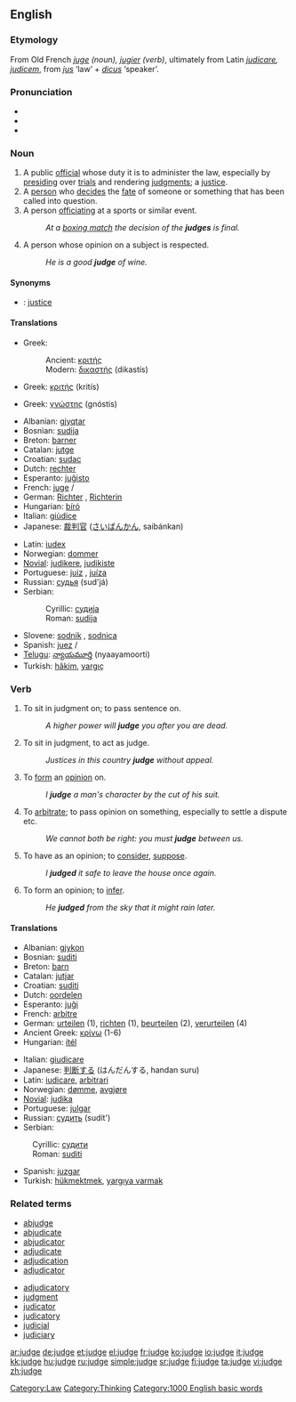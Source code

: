 ==English==

===Etymology===
From Old French ''[[juge]] (noun), [[jugier]] (verb)'', ultimately from Latin ''[[judicare]], [[judicem]]'', from ''[[jus]]'' ‘law’ + ''[[dicus]]'' ‘speaker’.

===Pronunciation===
*{{IPA|/dʒʌdʒ/}}
*{{audio|en-us-judge.ogg|Audio (US)}}
*{{rhymes|ʌdʒ}}

===Noun===
{{en-noun}}

# A public [[official]] whose duty it is to administer the law, especially by [[presiding]] over [[trial]]s and rendering [[judgment]]s; a [[justice]].
# A [[person]] who [[decide]]s the [[fate]] of someone or something that has been called into question.
# A person [[officiate|officiating]] at a sports or similar event.
#:''At a [[boxing match]] the decision of the '''judges''' is final.''
# A person whose opinion on a subject is respected.
#:''He is a good '''judge''' of wine.''

====Synonyms====
*{{italbrac|official of the court}}: [[justice]]

====Translations====
{{trans-top|public judicial official}}
*Greek:
*:Ancient: [[κριτής]] {{m}}
*:Modern: [[δικαστής]] (dikastís) {{c}}
{{trans-mid}}
{{trans-bottom}}

{{trans-top|sports official}}
*Greek: [[κριτής]] (kritís) {{c}}
{{trans-mid}}
{{trans-bottom}}

{{trans-top|someone with valued opinions}}
*Greek: [[γνώστης]] (gnóstis) {{c}}
{{trans-mid}}
{{trans-bottom}}

{{trans-top|someone deciding another's fate}}
{{trans-mid}}
{{trans-bottom}}

{{checktrans}}
{{top}}
*Albanian: [[gjyqtar]] {{m}}
*Bosnian: [[sudija#Bosnian|sudija]] {{m}}
*Breton: [[barner]] {{m}}
*Catalan: [[jutge]] {{m}}
*Croatian: [[sudac#Croatian|sudac]] {{m}}
*Dutch: [[rechter]] {{m}}
*Esperanto: [[juĝisto]]
*French: [[juge]] {{m}}/{{f}}
*German: [[Richter]] {{m}}, [[Richterin]] {{f}}
*Hungarian: [[bíró]]
*Italian: [[giùdice]]
*Japanese: [[裁判官]] ([[さいばんかん]], saibánkan)
{{mid}}
*Latin: [[iudex]] {{m}}
*Norwegian: [[dommer]] {{m}}
*[[Novial]]: [[judikere]], [[judikiste]]
*Portuguese: [[juiz]] {{m}}, [[juíza]] {{f}}
*Russian: [[судья]] (sud'já) {{m}}
*Serbian:
*:Cyrillic: [[судија#Serbian|судија]] {{m}}
*:Roman: [[sudija#Serbian|sudija]] {{m}}
*Slovene: [[sodnik]] {{m}}, [[sodnica]] {{f}}
*Spanish: [[juez]] {{m}}/{{f}}
*[[Telugu]]: [[న్యాయమూర్తి]] (nyaayamoorti)
*Turkish: [[hakim|hâkim]], [[yargıç]]
{{bottom}}

===Verb===
{{en-verb|judg|ing}}

# {{transitive}} To sit in judgment on; to pass sentence on.
#:''A higher power will '''judge''' you after you are dead.''
# {{intransitive}} To sit in judgment, to act as judge.
#:''Justices in this country '''judge''' without appeal.''
# {{transitive}} To [[form]] an [[opinion]] on.
#:''I '''judge''' a man's character by the cut of his suit.''
# {{intransitive}} To [[arbitrate]]; to pass opinion on something, especially to settle a dispute etc.
#:''We cannot both be right: you must '''judge''' between us.''
# {{transitive}} To have as an opinion; to [[consider]], [[suppose]].
#:''I '''judged''' it safe to leave the house once again.''
# {{intransitive}} To form an opinion; to [[infer]].
#: ''He '''judged''' from the sky that it might rain later.''

====Translations====
{{rfc-trans}}
{{top}}
*Albanian: [[gjykon]]
*Bosnian: [[suditi#Bosnian|suditi]]
*Breton: [[barn]]
*Catalan: [[jutjar]]
*Croatian: [[suditi]]
*Dutch: [[oordelen]]
*Esperanto: [[juĝi]]
*French: [[arbitre]]
*German: [[urteilen]] (1), [[richten]] (1), [[beurteilen]] (2), [[verurteilen]] (4)
*Ancient Greek: [[κρίνω]] (1-6)
*Hungarian: [[ítél]]
{{mid}}
*Italian: [[giudicare]]
*Japanese: [[判断する]] (はんだんする, handan suru)
*Latin: [[iudicare]], [[arbitrari]]
*Norwegian: [[dømme]], [[avgjøre]]
*[[Novial]]: [[judika]]
*Portuguese: [[julgar]]
*Russian: [[судить]] (sudít')
*Serbian:
:Cyrillic: [[судити#Serbian|судити]]
:Roman: [[suditi#Serbian|suditi]]
*Spanish: [[juzgar]]
*Turkish: [[hükmektmek]], [[yargıya varmak]]
{{bottom}}

===Related terms===
{{top2}}
*[[abjudge]]
*[[abjudicate]]
*[[abjudicator]]
*[[adjudicate]]
*[[adjudication]]
*[[adjudicator]]
{{mid2}}
*[[adjudicatory]]
*[[judgment]]
*[[judicator]]
*[[judicatory]]
*[[judicial]]
*[[judiciary]]
{{bottom}}

[[Category:Law]]
[[Category:Thinking]]
[[Category:1000 English basic words]]

[[ar:judge]]
[[de:judge]]
[[et:judge]]
[[el:judge]]
[[fr:judge]]
[[ko:judge]]
[[io:judge]]
[[it:judge]]
[[kk:judge]]
[[hu:judge]]
[[ru:judge]]
[[simple:judge]]
[[sr:judge]]
[[fi:judge]]
[[ta:judge]]
[[vi:judge]]
[[zh:judge]]